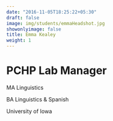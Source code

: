 ```yaml
---
date: "2016-11-05T18:25:22+05:30"
draft: false
image: img/students/emmaHeadshot.jpg
showonlyimage: false
title: Emma Kealey
weight: 1
---
```


# PCHP Lab Manager

MA Linguistics

BA Linguistics & Spanish

University of Iowa
